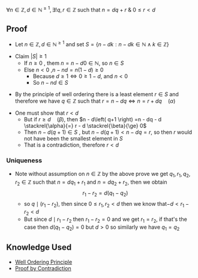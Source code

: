 <math>\forall n \in \mathbb{Z}, d \in  \mathbb{N}^{\ge 1}, \exists ! q, r \in \mathbb{Z} </math>  such that <math>n =dq  + r </math> & <math>0 \le r < d</math>

== Proof ==

* Let <math>n \in \mathbb{Z}, d \in \mathbb{N}^{\ge 1}</math> and set <math display="block">S =\left\{ n-dk : n -dk \in \mathbb{N} \land k \in \mathbb{Z}  \right\}</math>

* Claim <math>\left| S \right|\ge 1</math>
** If <math>n \ge 0</math> , them <math>n = n - d0 \in \mathbb{N}</math>, so <math>n \in S</math>
** Else <math>n < 0</math> ,<math>n - nd =n\left( 1-d \right) \ge 0</math>  
*** Because <math>d \ge 1 \Leftrightarrow 0 \ge 1-d</math>, and <math>n < 0</math>
*** So <math>n - nd \in  S</math>

* By the principle of well ordering there is a least element <math>r \in S </math>  and therefore we have <math>q \in \mathbb{Z} </math> such that <math>r=n- dq \Leftrightarrow n = r  + dq \quad (\alpha)</math>

* One must show that <math>r < d</math>  
** But if <math>r \ge d \quad (\beta)</math>, then <math>n - d\left( q+1 \right) =n - dq - d \stackrel{\alpha}{=} r - d \stackrel{\beta}{\ge} 0</math>
** Then <math>n - d\left( q + 1 \right) \in S</math> , but <math>n - d\left( q + 1 \right) < n - dq = r</math>, so then <math>r</math> would not have been the smallest element in <math>S</math>
** That is a contradiction, therefore <math>r < d</math>

=== Uniqueness ===

* Note without assumption on <math display="inline">n \in \mathbb{Z}</math> by the above prove we get <math display="inline">q_1, r_1, q_2, r_2  \in \mathbb{Z}</math> such that <math display="inline">n = d q_1   + r_{1}</math> and <math display="inline">n = d q_{2}  + r_{2}</math>, then we obtain:<math display="block">r_{1} - r_{2}= d \left( q_{1}  -  q_{2} \right)</math> 
** so <math display="inline">q \mid \left( r_{1} - r_{2} \right)</math>, then since <math display="inline">0 \le r_{1}, r_{2} < d</math> then we know that<math display="block">-d < r_{1}  -  r_{2} < d</math> 
** But since <math display="inline">d \mid r_{1}  -  r_{2}</math> then <math display="inline">r_{1}  -  r_{2} = 0</math> and we get <math display="inline">r_{1}=r_{2}</math>, if that's the case then <math display="inline">d \left( q_{1}  -  q_{2} \right)=0</math> but <math display="inline">d > 0</math> so similarly we have <math display="inline">q_{1}=q_{2}</math> 

== Knowledge Used ==

* [[Well Ordering Principle]]
* [[Proof by Contradiction]]
{{Knowledge Metadata|Number Theory|Theorem}}